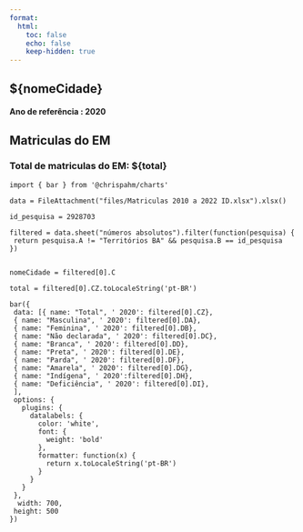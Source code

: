 ```yaml
---
format:
  html:
    toc: false
    echo: false
    keep-hidden: true    
---
```


## ${nomeCidade}
#### Ano de referência : 2020

::: {.panel-tabset}

## Matriculas do EM 

### Total de matriculas do EM: ${total}

 ```ojs
import { bar } from '@chrispahm/charts'

data = FileAttachment("files/Matriculas 2010 a 2022 ID.xlsx").xlsx()

id_pesquisa = 2928703

filtered = data.sheet("números absolutos").filter(function(pesquisa) {
  return pesquisa.A != "Territórios BA" && pesquisa.B == id_pesquisa
})


nomeCidade = filtered[0].C

total = filtered[0].CZ.toLocaleString('pt-BR')

bar({
  data: [{ name: "Total", ' 2020': filtered[0].CZ},
  { name: "Masculina", ' 2020': filtered[0].DA},
  { name: "Feminina", ' 2020': filtered[0].DB},
  { name: "Não declarada", ' 2020': filtered[0].DC},
  { name: "Branca", ' 2020': filtered[0].DD},
  { name: "Preta", ' 2020': filtered[0].DE},
  { name: "Parda", ' 2020': filtered[0].DF},
  { name: "Amarela", ' 2020': filtered[0].DG},
  { name: "Indígena", ' 2020':filtered[0].DH},
  { name: "Deficiência", ' 2020': filtered[0].DI},
  ],
  options: {
    plugins: {
      datalabels: {
        color: 'white',
        font: {
          weight: 'bold'
        },
        formatter: function(x) {
          return x.toLocaleString('pt-BR')
        }
      }
    }
  },
   width: 700,
  height: 500
})  

```


:::
